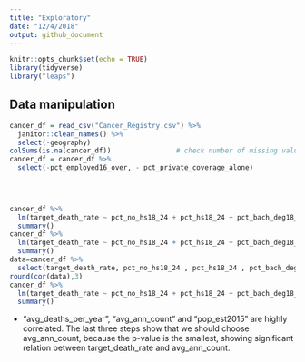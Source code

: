 ```yaml
---
title: "Exploratory"
date: "12/4/2018"
output: github_document
---
```


```r
knitr::opts_chunk$set(echo = TRUE)
library(tidyverse)
library("leaps")


```

## Data manipulation



```r
cancer_df = read_csv("Cancer_Registry.csv") %>% 
  janitor::clean_names() %>%
  select(-geography)
colSums(is.na(cancer_df))                # check number of missing values #
cancer_df = cancer_df %>%
  select(-pct_employed16_over, - pct_private_coverage_alone)

  
                            

cancer_df %>%
  lm(target_death_rate ~ pct_no_hs18_24 + pct_hs18_24 + pct_bach_deg18_24 + pct_some_col18_24 + pct_hs25_over + pct_bach_deg25_over, data=.) %>%
  summary()
cancer_df %>%
  lm(target_death_rate ~ pct_no_hs18_24 + pct_hs18_24 + pct_bach_deg18_24 + pct_some_col18_24 , data=.) %>%
  summary()
data=cancer_df %>%
  select(target_death_rate, pct_no_hs18_24 , pct_hs18_24 , pct_bach_deg18_24 , pct_some_col18_24 , pct_hs25_over , pct_bach_deg25_over)
round(cor(data),3)
cancer_df %>%
  lm(target_death_rate ~ pct_no_hs18_24 + pct_hs18_24 + pct_bach_deg18_24 + pct_some_col18_24 +pct_hs25_over + pct_bach_deg25_over+ pct_hs25_over * pct_bach_deg25_over, data=.) %>%
  summary()
```


* "avg_deaths_per_year",  "avg_ann_count" and "pop_est2015" are highly correlated. The last three steps show that we should choose avg_ann_count, because the p-value is the smallest, showing significant relation between target_death_rate and avg_ann_count. 

